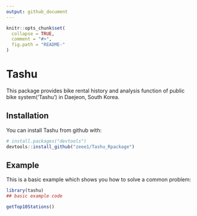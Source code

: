 ```yaml
---
output: github_document
---
```


<!-- README.md is generated from README.Rmd. Please edit that file -->

```r
knitr::opts_chunk$set(
  collapse = TRUE,
  comment = "#>",
  fig.path = "README-"
)
```

# Tashu

This package provides bike rental history and analysis function of public bike system('Tashu') in Daejeon, South Korea.

## Installation

You can install Tashu from github with:

```r
# install.packages("devtools")
devtools::install_github("zeee1/Tashu_Rpackage")
```

## Example

This is a basic example which shows you how to solve a common problem:

```r
library(tashu)
## basic example code

getTop10Stations()
```
